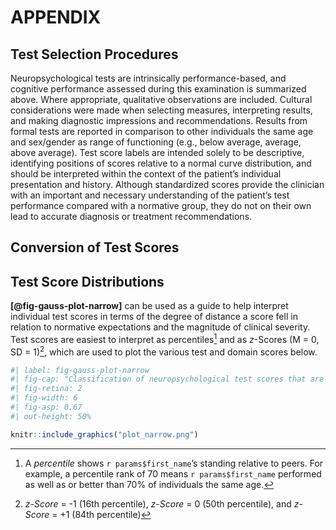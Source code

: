 # APPENDIX

## Test Selection Procedures

Neuropsychological tests are intrinsically performance-based, and cognitive
performance assessed during this examination is summarized above.
Where appropriate, qualitative observations are included.
Cultural considerations were made when selecting measures, interpreting results, and making diagnostic impressions and recommendations.
Results from formal tests are reported in comparison to other individuals the
same age and sex/gender as range of functioning (e.g., below
average, average, above average).
Test score labels are intended solely to be descriptive, identifying positions of scores relative to a normal curve distribution, and should be interpreted within the context of the patient's individual presentation and history.
Although standardized scores provide the clinician with an important and
necessary understanding of the patient's test performance compared with a
normative group, they do not on their own lead to accurate diagnosis or
treatment recommendations.

## Conversion of Test Scores

```{=typst}
#import "@preview/tablex:0.0.6": tablex, gridx, hlinex, vlinex, colspanx, rowspanx
#import "@preview/tablem:0.1.0": tablem

#let three-line-table = tablem.with(
  render: (columns: auto, ..args) => {
    tablex(
      columns: (auto, 1fr, 1fr, 1fr, 1fr, 1fr),
      auto-lines: false,
      align: (col, row) => 
            if row == 0 { center + horizon }
            else if col == 0 { left + horizon }
            else { center + horizon },
      hlinex(y: 0),
      hlinex(y: 1),
      ..args,
      hlinex(),
    )
  }
)

#three-line-table[
|*Range*|*Standard Score*|*T Score*|*Scaled Score*|*z-Score*|*Percentile (‰)*|
|---|---|---|---|---|---|
|Exceptionally High Score|130 +|70 +|16 +|2 +|98 +|
|Above Average Score|120 – 129|63 – 69|14 – 15|1.3 – 1.9|91 – 97|
|High Average Score|110 – 119|57 – 62|12 – 13|0.7 – 1.2|75 – 90|
|Average Score|90 – 109|44 – 56|9 – 11|-0.7 – 0.6|25 – 74|
|Low Average Score|80 – 89|37 – 43|7 – 8|-1.3 – -0.6|9 – 24|
|Below Average Score|70 – 79|30 – 36|4 – 6|-2 – -1.4|2 – 8|
|Exceptionally Low Score|< 70|< 30|< 4|< -2|< 2|
]
```

<!-- {{< pagebreak >}} -->

## Test Score Distributions

**[@fig-gauss-plot-narrow]** can be used as a guide to help interpret individual test scores in terms of the degree of distance a score fell in relation to normative expectations and the magnitude of clinical severity. Test scores are easiest to interpret as percentiles[^1] and as *z*-Scores (M = 0, SD = 1)[^2], which are used to plot the various test and domain scores below.

```r
#| label: fig-gauss-plot-narrow
#| fig-cap: "Classification of neuropsychological test scores that are normally distributed in the general population [@guilmetteAmericanAcademyClinical2020]."
#| fig-retina: 2
#| fig-width: 6
#| fig-asp: 0.67
#| out-height: 50%

knitr::include_graphics("plot_narrow.png")
```


[^1]: A *percentile* shows `r params$first_name`'s standing relative to peers. For example, a percentile rank of 70 means `r params$first_name` performed as well as or better than 70% of individuals the same age.

[^2]: *z-Score* = -1 (16th percentile), *z-Score* = 0 (50th percentile), and
*z-Score* = +1 (84th percentile)
